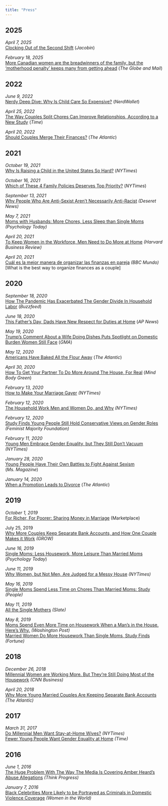 ```yaml
---
title: "Press"
---
```


## **2025**

*April 7, 2025*\
[Clocking Out of the Second Shift](https://jacobin.com/2025/04/clocking-out-of-the-second-shift){target="_blank"} (*Jacobin*)

*February 18, 2025*\
[More Canadian women are the breadwinners of the family, but the ‘motherhood penalty’ keeps many from getting ahead](https://www.theglobeandmail.com/business/article-more-canadian-women-are-the-breadwinners-of-the-family-but-the/){target="_blank"} (*The Globe and Mail*)\

## **2022**

*June 9, 2022*\
[Nerdy Deep Dive: Why Is Child Care So Expensive?](http://www.nerdwallet.com/article/finance/smart-money-podcast-nerdy-deep-dive-why-is-child-care-so-expensive){target="_blank"} (*NerdWallet*)\

*April 25, 2022*\
[The Way Couples Split Chores Can Improve Relationships, According to a New Study](https://time.com/6168794/sharing-chores-can-improve-relationships-study/){target="_blank"} (*Time*)\

*April 20, 2022*\
[Should Couples Merge Their Finances?](https://www.theatlantic.com/family/archive/2022/04/how-couples-should-manage-finances-hybrid-model/629607/){target="_blank"} (*The Atlantic*)\

## **2021**

*October 19, 2021*\
[Why Is Raising a Child in the United States So Hard?](https://www.nytimes.com/2021/10/19/opinion/child-care-biden-pre-k.html){target="_blank"} (*NYTimes*)\

*October 16, 2021*\
[Which of These 4 Family Policies Deserves Top Priority?](http://www.nytimes.com/2021/10/13/upshot/of-four-family-policies-in-democrats-bill-which-is-most-important.html){target="_blank"} (*NYTimes*)\

*September 13, 2021*\
[Why People Who Are Anti-Sexist Aren't Necessarily Anti-Racist](https://www.deseret.com/2021/9/12/22663552/general-social-survey-says-acceptance-of-gender-equality-race-equity-moved-at-different-paces-racism){target="_blank"} *(Deseret News)*\

*May 7, 2021*\
[Moms with Husbands: More Chores, Less Sleep than Single Moms](https://www.psychologytoday.com/us/blog/living-single/202105/moms-husbands-more-chores-less-sleep-single-moms){target="_blank"} *(Psychology Today)*\

*April 20, 2021*\
[To Keep Women in the Workforce, Men Need to Do More at Home](https://hbr.org/2021/04/to-keep-women-in-the-workforce-men-need-to-do-more-at-home){target="_blank"} *(Harvard Business Review)*\

*April 20, 2021*\
[Cuál es la mejor manera de organizar las finanzas en pareja](https://www.bbc.com/mundo/noticias-56781147){target="_blank"} *(BBC Mundo)*\
\[What is the best way to organize finances as a couple\]\

## **2020**

*September 18, 2020*\
[How The Pandemic Has Exacerbated The Gender Divide In Household Labor](https://www.buzzfeednews.com/article/elaminabdelmahmoud/parenting-dads-gender-gap){target="_blank"} (*Buzzfeed*)\

*June 18, 2020*\
[This Father's Day, Dads Have New Respect for Duties at Home](https://apnews.com/89725bd615f8ccb19c4b961d9c1adb1a){target="_blank"} (*AP News*)\

*May 19, 2020*\
[Trump's Comment About a Wife Doing Dishes Puts Spotlight on Domestic Burden Women Still Face](http://www.goodmorningamerica.com/news/story/trumps-comment-wife-dishes-puts-spotlight-domestic-burden-70766958){target="_blank"} (*GMA*)\

*May 12, 2020*\
[Americans Have Baked All the Flour Away](https://www.theatlantic.com/health/archive/2020/05/why-theres-no-flour-during-coronavirus/611527/){target="_blank"} (*The Atlantic*)\

*April 30, 2020*\
[How To Get Your Partner To Do More Around The House, For Real](https://www.mindbodygreen.com/articles/how-to-get-your-partner-to-do-their-fair-share-of-household-chores){target="_blank"} (*Mind Body Green*)\

*February 13, 2020*\
[How to Make Your Marriage Gayer](https://www.nytimes.com/2020/02/13/opinion/sunday/marriage-housework-gender-happiness.html){target="_blank"} *(NYTimes)*\

*February 12, 2020*\
[The Household Work Men and Women Do, and Why](https://www.nytimes.com/2020/02/12/us/the-household-work-men-and-women-do-and-why.html){target="_blank"} *(NYTimes)*\

*February 12, 2020*\
[Study Finds Young People Still Hold Conservative Views on Gender Roles](http://feminist.org/blog/index.php/2020/02/12/study-finds-young-people-still-hold-conservative-views-on-gender-roles/){target="_blank"} *(Feminist Majority Foundation)*\

*February 11, 2020*\
[Young Men Embrace Gender Equality, but They Still Don't Vacuum](https://t.co/Vy11Xp2WEF?amp=1){target="_blank"} *(NYTimes)*\

*January 28, 2020*\
[Young People Have Their Own Battles to Fight Against Sexism](https://msmagazine.com/2020/01/28/young-people-have-their-own-battles-to-fight-against-sexism/){target="_blank"} (*Ms. Magazine*)\

*January 14, 2020*\
[When a Promotion Leads to Divorce](https://www.theatlantic.com/ideas/archive/2020/01/whos-afraid-of-ambitious-women/604855/){target="_blank"} (*The Atlantic*)\

## **2019**

*October 1, 2019*\
[For Richer, For Poorer: Sharing Money in Marriage](https://www.marketplace.org/2019/09/30/for-richer-for-poorer-sharing-money-in-marriage/){target="_blank"} (Marketplace)\

​July 25, 2019\
[Why More Couples Keep Separate Bank Accounts, and How One Couple Makes it Work](https://grow.acorns.com/why-more-couples-keep-separate-bank-accounts/){target="_blank"} *(GROW)*\

*June 16, 2019*\
[Single Moms: Less Housework, More Leisure Than Married Moms](https://www.psychologytoday.com/us/blog/living-single/201906/single-moms-less-housework-more-leisure-married-moms){target="_blank"} (*Psychology Today*)\

*June 11, 2019*\
[Why Women, but Not Men, Are Judged for a Messy House](https://www.nytimes.com/2019/06/11/upshot/why-women-but-not-men-are-judged-for-a-messy-house.html){target="_blank"} *(NYTimes)*\

*May 16, 2019*\
[Single Moms Spend Less Time on Chores Than Married Moms: Study](https://people.com/parents/single-moms-spend-less-time-on-housework-than-married-moms/){target="_blank"} *(People)*\

*May 11, 2019*\
[All the Single Mothers](https://slate.com/human-interest/2019/05/single-moms-fewer-chores-free-time-married.html){target="_blank"} *(Slate)*\

*May 8, 2019*\
[Moms Spend Even More Time on Housework When a Man's in the House. Here's Why.](https://www.washingtonpost.com/opinions/moms-spend-even-more-time-on-housework-when-a-mans-in-the-house-heres-why/2019/05/08/319da006-71ba-11e9-8be0-ca575670e91c_story.html){target="_blank"} *(Washington Post)*\
[Married Women Do More Housework Than Single Moms, Study Finds](http://fortune.com/2019/05/08/married-single-moms-housework/){target="_blank"} *(Fortune)*

## **2018**

*December 26, 2018*\
[Millennial Women are Working More. But They're Still Doing Most of the Housework](https://cnn.it/2RkBv3e){target="_blank"} *(CNN Business)*\

*April 20, 2018*\
[Why More Young Married Couples Are Keeping Separate Bank Accounts](https://www.theatlantic.com/family/archive/2018/04/young-couples-separate-bank-accounts/558473/){target="_blank"} *(The Atlantic)*\

## **2017**

*March 31, 2017*\
[Do Millennial Men Want Stay-at-Home Wives?](https://www.nytimes.com/2017/03/31/opinion/sunday/do-millennial-men-want-stay-at-home-wives.html?_r=0){target="_blank"} *(NYTimes)*\
[Fewer Young People Want Gender Equality at Home](http://time.com/4718281/fewer-young-people-want-gender-equality-at-home/){target="_blank"} *(Time)*

## **2016**

*June 1, 2016*\
[The Huge Problem With The Way The Media Is Covering Amber Heard's Abuse Allegations](https://thinkprogress.org/the-huge-problem-with-the-way-the-media-is-covering-amber-heards-abuse-allegations-b7bf4624b87c/){target="_blank"} *(Think Progress)*\

*January 7, 2016*\
[Black Celebrities More Likely to be Portrayed as Criminals in Domestic Violence Coverage](https://womenintheworld.com/2016/01/07/black-celebrities-more-likely-to-be-portrayed-as-criminals-in-domestic-violence-coverage/){target="_blank"} *(Women in the World)*\
